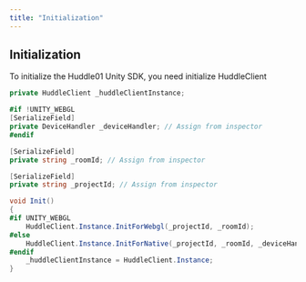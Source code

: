 ```yaml
---
title: "Initialization"
---
```



## Initialization

To initialize the Huddle01 Unity SDK, you need initialize HuddleClient

```csharp
private HuddleClient _huddleClientInstance;

#if !UNITY_WEBGL
[SerializeField]
private DeviceHandler _deviceHandler; // Assign from inspector
#endif

[SerializeField]
private string _roomId; // Assign from inspector

[SerializeField]
private string _projectId; // Assign from inspector

void Init()
{
#if UNITY_WEBGL
    HuddleClient.Instance.InitForWebgl(_projectId, _roomId);
#else
    HuddleClient.Instance.InitForNative(_projectId, _roomId, _deviceHandler);
#endif
    _huddleClientInstance = HuddleClient.Instance;
}

```